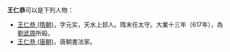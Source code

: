 '''王仁恭'''可以是下列人物：

* [[王仁恭_(隋朝)|王仁恭 (隋朝)]]，字元实，天水上邽人。隋末任太守。大業十三年（617年），為[[劉武周|劉武周]]所殺。
* [[王仁恭_(唐朝)|王仁恭 (唐朝)]]，唐朝書法家。

{{disambig|Cat=三字王姓人名消歧義|ren}}